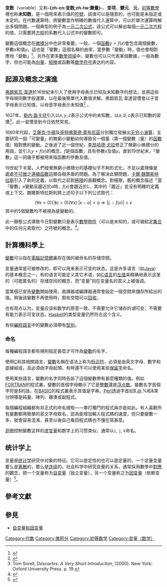 {{NoteTA
|G1 = Math
|G2 = IT
}}
{{About|[[數學|數學]]中的變數|[[程式設計|程式設計]]中的變數|变量 (程序设计)|[[不及物动词|不及物动词]]的[[主语|主语]]|变元 (语法)}}

'''变数'''（variable）又称'''-{zh-cn:变数;zh-tw:變量}-'''、'''变项'''、'''變元'''、'''元'''，[[初等數學|初等數學]]裡也称'''未知数'''，是一個用來表示值的[[符號|符號]]，該值可以是隨意的，也可能是未指定或未定的。在代數運算時，將變數當作明確的數值代入運算中，可以於單次運算時解出多個問題。一個典型的例子為[[一元二次方程#公式解|一元二次公式]]，該公式可以解出每個[[一元二次方程|一元二次方程]]的值，只需要將[[方程|方程]]的系數代入公式中的變數即可。

變數這個概念在[[微積分|微積分]]中也非常重要。一般，一個[[函數|函數]]<math>y = f(x)</math>會包含兩個變數，參數<math>x</math>和值<math>y</math>。這也是「變數」這個名稱的由來，當參數「變動」時，值也會相對應地「變動」<ref>{{cite web | url =http://cstl.syr.edu/fipse/algebra/unit1/..%5Cpart4%5Cappend1.htm | title =Appendix One Review of Constants and Variables | author =''[[Syracuse_University|Syracuse University]]'' | publisher =cstl.syr.edu | deadurl =yes | archiveurl =https://web.archive.org/web/20140116020503/http://cstl.syr.edu/fipse/algebra/part4/append1.htm | archivedate =2014-01-16 | access-date =2014-01-23 }}</ref>。另外在更多[[數學领域|數學领域]]中，變數也可以只代表某個數據，一般為數字，但也可能為[[向量|向量]]、[[矩陣|矩陣]]或函數等[[数学符号|数学符号]]表达的内容。

== 起源及概念之演進 ==
[[弗朗索瓦·韋達|弗朗索瓦·韋達]]於16世紀末引入了使用字母表示已知及未知數字的想法，並將這些字母視同數字般運算，以在最後簡單代入數值求解。弗朗索瓦·韋達習慣會以子音字母表示已知值，以母音字母表示未知值<ref>{{cite book
 | last = Fraleigh
 | first = John B.
 | authorlink =
 | title = A First Course in Abstract Algebra
 | publisher = [[Addison-Wesley|Addison-Wesley]]
 | series = 
 | volume =
 | edition = 4
 | year = 1989
 | location = United States
 | pages = [https://archive.org/details/firstcourseinabs0000fral/page/276 276]
 | language =
 | url =https://archive.org/details/firstcourseinabs0000fral
 | doi =
 | id =
 | isbn = 0-201-52821-5
 | mr =
 | zbl =
 | jfm = }}</ref> 。

1637年，[[勒内·笛卡兒|勒内·笛卡兒]]引入以<math>x, y, z</math>表示公式中的未知數，以<math>a, b, c</math>表示已知數的習慣<ref>Tom Sorell, ''Descartes: A Very Short Introduction'', (2000). New York: Oxford University Press. p. 19.</ref>，此一習慣至到今日依然常見。

1660年代起，[[艾薩克·牛頓|艾薩克·牛頓]]及[[哥特佛萊德·萊布尼茲|哥特佛萊德·萊布尼茲]]分別獨立發展出[[无穷小演算|无穷小演算]]，主要研究一個「可變量」的無窮小變動如何導致另一個量（第一個變數（量）的[[函數|函數]]值）相對應的變動。之後過了近一個世紀，[[李昂哈德·尤拉|李昂哈德·尤拉]]修正了無窮小微積分的用語，並引入<math>y = f(x)</math>的概念，<math>f</math>是個函數，具有參數<math>x</math>及值<math>y</math>。直到19世紀末，「變數」這一詞幾乎都被用來指函數的參數及值。

19世紀下半葉，人們發覺無窮小微積分的基礎似乎不夠形式化，不足以處理像是處處[[可微函數|不可微]]之[[連續函數|連續函數]]這類自相矛盾的問題。為了解決此類問題，[[卡爾·魏爾斯特拉斯|卡爾·魏爾斯特拉斯]]引入了新的定義，以取代之前對[[極限_(數學)|極限]]的直觀概念。對極限，舊的概念描述「當「變數」<math>x</math>變動且趨近於<math>a</math>時，<math>f(x)</math>會趨近於<math>L</math>，其中的「趨近」並沒有明確的定義或上下文。魏爾斯特拉斯則將上述句子以下列公式取代：
:<math>(\forall \epsilon >0) (\exists \eta >0) (\forall x) \;|x-a|<\eta \Rightarrow |L-f(x)|<\epsilon</math>
其中的5個變數均不被視為是變動的。

此一靜態公式導致今日對變數只是表示[[數學物件|數學物件]]（可以是未知的，或可被給定[[集合_(數學)|集合]]中的任何元素取代）之符號的概念。<ref>{{cite book | language = fr | author = Marie-Cécile Darracq | coauthor = Jean-Étienne Rombaldi | title = Algèbre et géométrie pour la Licence: Cours complet avec 200 exercices corrigés |  date = 2021 | location =  | publisher = DE BOECK SUP | isbn = 9782807332218 }}</ref>。

== 計算機科學上 ==
{{main|变量 (程序设计)}}

[[变量_(程序设计)|變數]]可以指在[[電腦記憶體|電腦記憶體]]裏存在值的被命名的存储空間。

变量通常是可被修改的，即可以用来表示可变的状态。这是许多语言（如[[Java|Java]]）的基本概念之一。有的语言可能定义其它术语，如[[C语言|C语言]]的[[左值|左值]]来精确地表示这里的（可能匿名的）存储空间的概念，而“变量”则在变量名的意义上被强调。

當某個已宣告[[变量_(程序设计)|變數]]開始使用，直譯器或編譯器通常會設定一個空間來儲存所給出的值。稍後該變數不再使用時，那些空間可以[[垃圾回收|回收]]。

也有观点认为，变量应该和数学的原意一致，不需要允许它储存的''值''可变，不需要有能力表示可变状态。[[Haskell|Haskell]]的类型变量仍然符合这个含义。

有些[[編程語言|編程語言]]中的變數必須帶有[[型別|型別]]。

=== 命名 ===
每種編程語言都有規則指定甚麼才可作為[[变量_(程序设计)|變數]]的名字。

使用[[C语言|C]]和其相關語言，[[变量_(程序设计)|變數]]名稱在语法上称为[[标识符|标识符]]，必須是由英文字母、數字和底線組成，且必須由字母起頭。有時還不可以使用某些[[保留字|保留字]]命名。

使用某些語言，變數的名字同時告訴了這個變數帶有甚麼種類的值。例如[[FORTRAN|FORTRAN]]的程式裏，變數的首個字母顯示了它是[[整數|整數]]還是[[浮点数|浮点数]]。變數名字首個字符是$的話，在[[BASIC|BASIC]]的程式裏表示其值是字串。[[Perl|Perl]]透過字首如$,@,%和&來分辨哪是純量、陣列、雜湊或副程式。

每個編程組織都有非正式的命名規矩——單打獨鬥的程式員亦是如此。有人喜歡所有變數都用簡單的英文字母取名，認為能增加輸入程式碼的速度，但只要變數一多，就會容易混淆，甚至以後自己看回程式碼也不懂在寫甚麼。

[[程式迴圈|迴圈]]控制變數这样的[[虚变量|虚变量]]和数学上的习惯类似，通常以<code>i</code>, <code>j</code>, <code>k</code>命名。

== 统计学上 ==
变量是[[统计学|统计学]]研究中对象的特征。它可以是定性的也可以是定量的，一个定量变量要么是[[离散|离散]]的，要么是[[连续|连续]]的。社会科学中研究变量的关系，通常採用數學中[[映射|對應]]的觀念，把一个变量称为[[自变量|自变量]]（独立变量），另一个变量称之为[[因变量|因变量]]（依赖变量）<ref>{{cite book | language = en | author = David Freedman | coauthors = Robert Pisani, Roger Purves | title = Statistics | url =https://archive.org/details/statistics00free| date = 1998 | location =  | publisher = Norton & Company | id = 3 | isbn = 9780393960433 | pages = [https://archive.org/details/statistics00free/page/136 136] }}</ref>。

== 參考文獻 ==
{{Reflist}}

== 參見 ==
* [[自变量和因变量|自变量和因变量]]

[[Category:代数|Category:代数]]
[[Category:微积分|Category:微积分]]
[[Category:初等数学|Category:初等数学]]
[[Category:变量（数学）|Category:变量（数学）]]